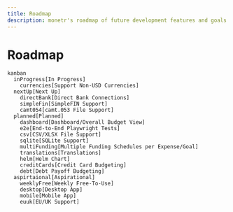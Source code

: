 ```yaml
---
title: Roadmap
description: monetr's roadmap of future development features and goals.
---
```


# Roadmap


```mermaid
kanban
  inProgress[In Progress]
    currencies[Support Non-USD Currencies]
  nextUp[Next Up]
    directBank[Direct Bank Connections]
    simpleFin[SimpleFIN Support]
    camt054[camt.053 File Support]
  planned[Planned]
    dashboard[Dashboard/Overall Budget View]
    e2e[End-to-End Playwright Tests]
    csv[CSV/XLSX File Support]
    sqlite[SQLite Support]
    multiFunding[Multiple Funding Schedules per Expense/Goal]
    translations[Translations]
    helm[Helm Chart]
    creditCards[Credit Card Budgeting]
    debt[Debt Payoff Budgeting]
  aspirtaional[Aspirational]
    weeklyFree[Weekly Free-To-Use]
    desktop[Desktop App]
    mobile[Mobile App]
    euuk[EU/UK Support]
```
